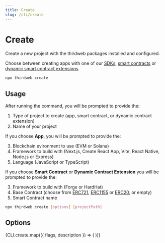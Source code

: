 ```yaml
---
title: Create
slug: /cli/create
---
```



# Create

Create a new project with the thirdweb packages installed and configured.

Choose between creating apps with one of our [SDKs](/sdk),
[smart contracts](/solidity/base-contracts) or
[dynamic smart contract extensions](/solidity/extensions).

```bash
npx thirdweb create
```

## Usage

After running the command, you will be prompted to provide the:

1. Type of project to create (app, smart contract, or dynamic contract extension)
2. Name of your project

If you choose **App**, you will be prompted to provide the:

3. Blockchain evironment to use (EVM or Solana)
4. Framework to build with (Next.js, Create React App, Vite, React Native, Node.js or Express)
5. Language (JavaScript or TypeScript)

If you choose **Smart Contract** or **Dynamic Contract Extension** you will be prompted to provide the:

3. Framework to build with (Forge or HardHat)
4. Base Contract (choose from [ERC721](/solidity/base-contracts/erc721base), [ERC1155](/solidity/base-contracts/erc1155base) or [ERC20](/solidity/base-contracts/erc20base), or empty)
5. Smart Contract name

```bash
npx thirdweb create [options] [projectPath]
```

## Options

<div>
  {CLI.create.map(({ flags, description }) => (
    <CLIOptions flags={flags} description={description} />
  ))}
</div>
